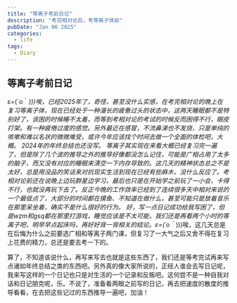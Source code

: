 ```yaml
---
title: "等离子考前日记"
description: "考完相对论后，考等离子体前"
pubDate: "Jan 06 2025"
categories:
  - life
tags:
  - Diary
---
```


## 等离子考前日记

ε=(´ο｀*)))唉，已经2025年了，奇怪，甚至没什么实感，在考完相对论的晚上在复习等离子体，现在已经处于一种漫长的疲惫过头的状态中，这两天睡眠都不是特别好了，该困的时候睡不太着，而等到考相对论的考试的时候反而困得不行，眼皮打架。有一种疲倦过度的感觉。另外最近在感冒，不流鼻涕也不发烧，只是单纯的咳嗽和难以名状的微微难受，或许今年应该找个时间去做一个全面的体检吧，大概。
2024年的年终总结也还没写。
等离子其实现在来看大概已经复习完一遍了，但是除了几个波的推导之外的推导好像都没怎么记住，可能是广相占用了太多的脑子，而又没有对应的睡眠来清空一下内存导致的。这几天的精神状态总之不是太好，总是用没品的笑话来对抗现实生活到现在已经有些麻木，没什么反应了。考相对论前还在说晚上边玩群星边学习，最后也只是在开始学之前玩了一小会，卡得不行，也就没再玩下去了。反正今晚的工作效率已经到了连续很多天中相对来说的一个最低点了，大部分的时间都在摸鱼、不知道在做什么，甚至可能只是放着音乐在那里呆坐着，确实不是什么很好的行为。
好，写一点日记成功给我写困了，但是wzm和gsq都在那里打游戏，睡觉应该是不太可能，我们还是再看两个小时的等离子吧，明早早点起床吗，再好好背一背相关的结论。ε=(´ο｀*)))唉，这几天总是在后悔为什么之前要选广相和等离子两门课，但复习了一大气之后又舍不得在复习上花费的精力，总还是要去考一下的。

算了，不知道该说什么，再写来写去也就是这些东西了，我们还是等考完试再来写点诸如年终总结之类的东西吧。另外真的像大家所说的，正经人谁会去写日记呢，我来写这样的一个日记也只是对生活的一个记录和反叛吧。这何尝不是一种自我对话和日记朋克呢，乐。不说了，准备看两眼之前写的日记，再去把速度的散度的推导看看，在去把这些记过的东西推导一遍吧，加油！

